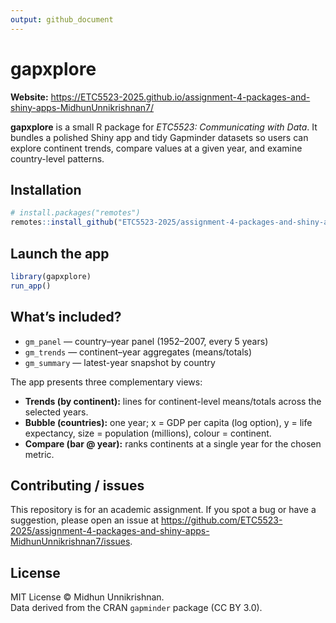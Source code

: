 ```yaml
---
output: github_document
---
```


# gapxplore

<!-- badges: start -->
<!-- Add badges here if you like -->
<!-- badges: end -->

**Website:** <https://ETC5523-2025.github.io/assignment-4-packages-and-shiny-apps-MidhunUnnikrishnan7/>

**gapxplore** is a small R package for *ETC5523: Communicating with Data*.
It bundles a polished Shiny app and tidy Gapminder datasets so users can
explore continent trends, compare values at a given year, and examine
country-level patterns.

## Installation

```r
# install.packages("remotes")
remotes::install_github("ETC5523-2025/assignment-4-packages-and-shiny-apps-MidhunUnnikrishnan7")
```

## Launch the app

```r
library(gapxplore)
run_app()
```

## What’s included?

- `gm_panel` — country–year panel (1952–2007, every 5 years)  
- `gm_trends` — continent–year aggregates (means/totals)  
- `gm_summary` — latest-year snapshot by country

The app presents three complementary views:

- **Trends (by continent):** lines for continent-level means/totals across the selected years.  
- **Bubble (countries):** one year; x = GDP per capita (log option), y = life expectancy, size = population (millions), colour = continent.  
- **Compare (bar @ year):** ranks continents at a single year for the chosen metric.

## Contributing / issues

This repository is for an academic assignment. If you spot a bug or have a suggestion,
please open an issue at <https://github.com/ETC5523-2025/assignment-4-packages-and-shiny-apps-MidhunUnnikrishnan7/issues>.

## License

MIT License © Midhun Unnikrishnan.  
Data derived from the CRAN `gapminder` package (CC BY 3.0).